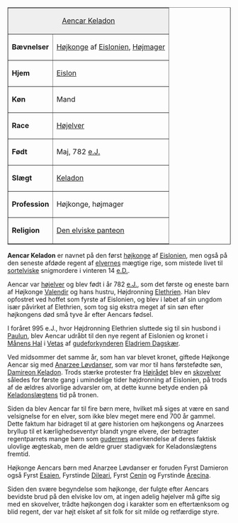 {{title:Aencar Keladon}}
{{author:Laura Holmegaard}}
{{timestamp:2014-09-21T11:50:20Z}}
{{copyright:Aencar Keladon}}
<table border=1 cellpadding=2 cellspacing=0 align=right style="margin-left:1em"><tr valign=top><td style="background:#efefef;" colspan=2 align=center>[[Aencar Keladon]]
</td></tr>
<tr valign=top><td>'''Bævnelser'''
</td><td>[[Højkonge]] af [[Eislonien]],
[[Højmager]]
</td></tr><tr valign=top><td>'''Hjem'''
</td><td>[[Eislon]]
</td></tr><tr valign=top><td>'''Køn'''
</td><td>Mand</td></tr><tr valign=top><td>'''Race'''
</td><td>[[Højelver]]
</td></tr><tr valign=top><td>'''Født'''
</td><td>Maj, 782 [[e.J.]]</td></tr><tr valign=top><td>'''Slægt'''
</td><td>[[Keladon]]
</td></tr><tr valign=top><td>'''Profession'''
</td><td>Højkonge, højmager</td></tr><tr valign=top><td>'''Religion'''
</td><td>[[Den elviske panteon]]
</td></tr></table>
'''Aencar Keladon''' er navnet på den først [[højkonge]] af [[Eislonien]], men også på den seneste afdøde regent af [[elver|elvernes]] mægtige rige, som mistede livet til [[sortelver|sortelviske]] snigmordere i vinteren 14 [[e.D.]].

Aencar var [[højelver]] og blev født i år 782 [[e.J.]], som det første og eneste barn af Højkonge [[Valendir Hvidblod|Valendir]] og hans hustru, Højdronning [[Elethrien Keladon|Elethrien]]. Han blev opfostret ved hoffet som fyrste af Eislonien, og blev i løbet af sin ungdom især påvirket af Elethrien, som tog sig ekstra meget af sin søn efter højkongens død små tyve år efter Aencars fødsel.

I foråret 995 e.J., hvor Højdronning Elethrien sluttede sig til sin husbond i [[Paulun]], blev Aencar udråbt til den nye regent af Eislonien og kronet i [[Månens Hal]] i [[Vetas]] af [[gudeforkynder|gudeforkynderen]] [[Eladriem Dagskær]].

Ved midsommer det samme år, som han var blevet kronet, giftede Højkonge Aencar sig med [[Anarzee Løvdanser]], som var mor til hans førstefødte søn, [[Damireon Keladon]]. Trods stærke protester fra [[Højrådet]] blev en [[skovelver]] således for første gang i umindelige tider højdronning af Eislonien, på trods af de ældres alvorlige advarsler om, at dette kunne betyde enden på [[Keladon]]slægtens tid på tronen.

Siden da blev Aencar far til fire børn mere, hvilket må siges at være en sand velsignelse for en elver, som ikke blev meget mere end 700 år gammel. Dette faktum har bidraget til at gøre historien om højkongens og Anarzees bryllup til et kærlighedseventyr blandt yngre elvere, der betragter regentparrets mange børn som [[guderne|gudernes]] anerkendelse af deres faktisk ulovlige ægteskab, men de ældre gruer stadigvæk for Keladonslægtens fremtid.

Højkonge Aencars børn med Anarzee Løvdanser er foruden Fyrst Damieron også Fyrst [[Esaien Keladon|Esaien]], Fyrstinde [[Dileari Keladon|Dileari]], Fyrst [[Kelnin Keladon|Cenin]] og Fyrstinde [[Arecina Keladon|Arecina]].

Siden den svære begyndelse som højkonge, der fulgte efter Aencars bevidste brud på den elviske lov om, at ingen adelig højelver må gifte sig med en skovelver, trådte højkongen dog i karakter som en eftertænksom og blid regent, der var højt elsket af sit folk for sit milde og retfærdige styre.